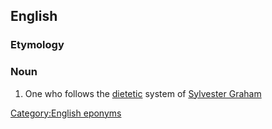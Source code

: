 {{also|grahamite|lang=en}}
==English==

===Etymology===
{{suffix|Graham|ite|lang=en}}

===Noun===
{{en-noun}}

# {{context|US|historical|lang=en}} One who follows the [[dietetic]] system of [[w:Sylvester Graham|Sylvester Graham]]

[[Category:English eponyms]]